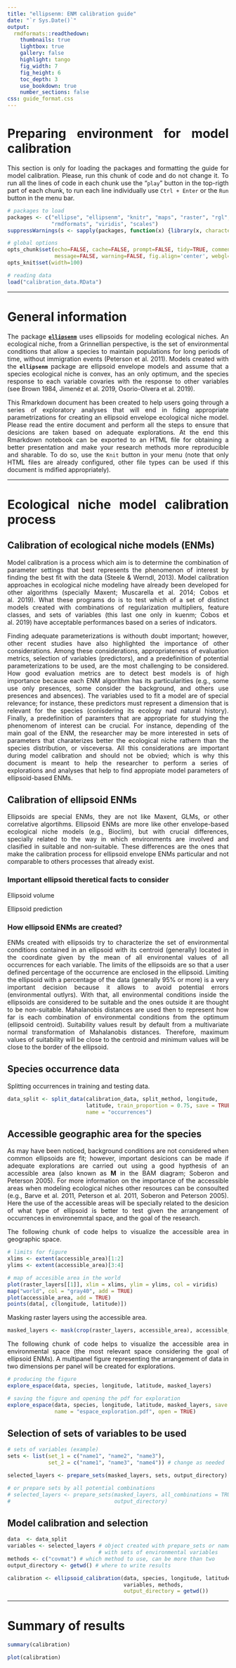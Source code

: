```yaml
---
title: "ellipsenm: ENM calibration guide"
date: "`r Sys.Date()`"
output:
  rmdformats::readthedown:
    thumbnails: true
    lightbox: true
    gallery: false
    highlight: tango
    fig_width: 7
    fig_height: 6
    toc_depth: 3
    use_bookdown: true
    number_sections: false
css: guide_format.css
---
```


# Preparing environment for model calibration

This section is only for loading the packages and formatting the guide for model calibration. Please, run this chunk of code and do not change it. To run all the lines of code in each chunk use the "`play`" button in the top-rigth part of each chunk, to run each line individually use `Ctrl + Enter` or the `Run` button in the menu bar.

```r
# packages to load
packages <- c("ellipse", "ellipsenm", "knitr", "maps", "raster", "rgl", 
              "rmdformats", "viridis", "scales")
suppressWarnings(s <- sapply(packages, function(x) {library(x, character.only = T)}))

# global options
opts_chunk$set(echo=FALSE, cache=FALSE, prompt=FALSE, tidy=TRUE, comment=NA,
               message=FALSE, warning=FALSE, fig.align='center', webgl=hook_webgl)
opts_knit$set(width=100)

# reading data
load("calibration_data.RData")
```

<style>
body {text-align: justify}
</style>

<hr>

# General information

The package <a href="https://github.com/marlonecobos/ellipsenm" target="_blank">**`ellipsenm`**</a> uses ellipsoids for modeling ecological niches. An ecological niche, from a Grinnellian perspective, is the set of environmental conditions that allow a species to maintain populations for long periods of time, without immigration events (Peterson et al. 2011). Models created with the **`ellipsenm`** package are ellipsoid envelope models and assume that a species ecological niche is convex, has an only optimum, and the species response to each variable covaries with the response to other variables (see Brown 1984, Jimenéz et al. 2019, Osorio-Olvera et al. 2019). 

This Rmarkdown document has been created to help users going through a series of exploratory analyses that will end in fiding appropriate parametrizations for creating an ellipsoid envelope ecological niche model. Please read the entire document and perform all the steps to ensure that desicions are taken based on adequate explorations. At the end this Rmarkdown notebook can be exported to an HTML file for obtaining a better presentation and make your research methods more reproducible and sharable. To do so, use the `Knit` button in your menu (note that only HTML files are already configured, other file types can be used if this document is mdified appropriately).

<hr>

# Ecological niche model calibration process

## Calibration of ecological niche models (ENMs)

Model calibration is a process which aim is to determine the combination of parameter settings that best represents the phenomenon of interest by finding the best fit with the data (Steele & Werndl, 2013). Model calibration approaches in ecological niche modeling have already been developed for other algorithms (specially Maxent; Muscarella et al. 2014; Cobos et al. 2019). What these programs do is to test which of a set of distinct models created with combinations of regularization multipliers, feature classes, and sets of variables (this last one only in kuenm; Cobos et al. 2019) have acceptable performances based on a series of indicators. 

Finding adequate parameterizations is withouth doubt important; however, other recent studies have also highlighted the importance of other considerations. Among these considerations, appropriateness of evaluation metrics, selection of variables (predictors), and a predefinition of potential parameterizations to be used, are the most challenging to be considered. How good evaluation metrics are to detect best models is of high importance because each ENM algorithm has its particularities (e.g., some use only presences, some consider the background, and others use presences and absences). The variables used to fit a model are of special relevance; for instance, these predictors must represent a dimension that is relevant for the species (conisdering its ecology nad natural history). Finally, a predefinition of paramters that are appropriate for studying the phenomenom of interest can be crucial. For instance, depending of the main goal of the ENM, the researcher may be more interested in sets of parameters that charaterizes better the ecological niche rathern than the species distribution, or visceversa. All this considerations are important during model calibration and should not be obvied; which is why this document is meant to help the researcher to perform a series of explorations and analyses that help to find appropiate model parameters of ellipsoid-based ENMs.     

## Calibration of ellipsoid ENMs

Ellipsoids are special ENMs, they are not like Maxent, GLMs, or other correlative algortihms. Ellipsoid ENMs are more like other envelope-based ecological niche models (e.g., Bioclim), but with crucial differences, specially related to the way in which environments are involved and clasified in suitable and non-suitable. These differences are the ones that make the calibration process for ellipsoid envelope ENMs particular and not comparable to others processes that already exist.

### Important ellipsoid theretical facts to consider

Ellipsoid volume 

Ellipsoid prediction

### How ellipsoid ENMs are created?

ENMs created with ellipsoids try to characterize the set of environmental conditions contained in an ellipsoid with its centroid (generally) located in the coordinate given by the mean of all environental values of all occurrences for each variable. The limits of the ellipsoids are so that a user defined percentage of the occurrence are enclosed in the ellipsoid. Limiting the ellipsoid with a percentage of the data (generally 95% or more) is a very important decision because it allows to avoid potential errors (environmental outlyrs). With that, all environmental conditions inside the ellipsoids are considered to be suitable and the ones outside it are thought to be non-suitable. Mahalanobis distances are used then to represent how far is each combination of environmental conditions from the optimum (ellipsoid centroid). Suitability values result by default from a multivariate normal transformation of Mahalanobis distances. Therefore, maximum values of suitability will be close to the centroid and minimum values will be close to the border of the ellipsoid.     

## Species occurrence data

Splitting occurrences in training and testing data.

```r
data_split <- split_data(calibration_data, split_method, longitude, 
                         latitude, train_proportion = 0.75, save = TRUE, 
                         name = "occurrences")
```


## Accessible geographic area for the species

As may have been noticed, background conditions are not considered when common ellipsoids are fit; however, important desicions can be made if adequate explorations are carried out using a good hypthesis of an accessible area (also known as **M** in the BAM diagram; Soberon and Peterson 2005). For more information on the importance of the accessible areas when modeling ecological niches other resources can be consoulted (e.g., Barve et al. 2011, Peterson et al. 2011, Soberon and Peterson 2005). Here the use of the accessible areas will be specially related to the desicion of what type of ellipsoid is better to test given the arrangement of occurrences in environemntal space, and the goal of the research.

The following chunk of code helps to visualize the accessible area in geographic space.

```r
# limits for figure
xlims <- extent(accessible_area)[1:2] 
ylims <- extent(accessible_area)[3:4] 

# map of accesible area in the world
plot(raster_layers[[1]], xlim = xlims, ylim = ylims, col = viridis)
map("world", col = "gray40", add = TRUE)
plot(accessible_area, add = TRUE)
points(data[, c(longitude, latitude)])
```

Masking raster layers using the accessible area.

```r
masked_layers <- mask(crop(raster_layers, accessible_area), accessible_area)
```


The following chunk of code helps to visualize the accessible area in environmental space (the most relevant space considering the goal of ellipsoid ENMs). A multipanel figure representing the arrangement of data in two dimensions per panel will be created for explorations.  

```r
# producing the figure
explore_espace(data, species, longitude, latitude, masked_layers)

# saving the figure and opening the pdf for exploration
explore_espace(data, species, longitude, latitude, masked_layers, save = T,
               name = "espace_exploration.pdf", open = TRUE)

```


## Selection of sets of variables to be used

```r
# sets of variables (example)
sets <- list(set_1 = c("name1", "name2", "name3"),
             set_2 = c("name1", "name3", "name4")) # change as needed

selected_layers <- prepare_sets(masked_layers, sets, output_directory)

# or prepare sets by all potential combinations 
# selected_layers <- prepare_sets(masked_layers, all_combinations = TRUE, 
#                                 output_directory)
```


## Model calibration and selection

```r
data  <- data_split
variables <- selected_layers # object created with prepare_sets or name of folder
                             # with sets of environmental variables
methods <- c("covmat") # which method to use, can be more than two
output_directory <- getwd() # where to write results
```


```r
calibration <- ellipsoid_calibration(data, species, longitude, latitude, 
                                     variables, methods, 
                                     output_directory = getwd())
```

<hr>

# Summary of results

```r
summary(calibration)
```

```r
plot(calibration)
```

